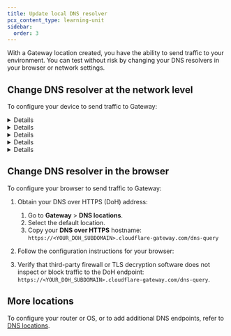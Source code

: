 ```yaml
---
title: Update local DNS resolver
pcx_content_type: learning-unit
sidebar:
  order: 3
---
```



With a Gateway location created, you have the ability to send traffic to your environment. You can test without risk by changing your DNS resolvers in your browser or network settings.

## Change DNS resolver at the network level

To configure your device to send traffic to Gateway:

<Details header="macOS">

![macOS DNS Resolver Options](~/assets/images/dns/dns-resolvers-macosx.png)

</Details>

<Details header="Windows">

![Windows DNS Resolver Options](~/assets/images/dns/dns-resolvers-windows.png)

</Details>

<Details header="Linux">

```sh
cat /etc/resolv.conf
```

```sh output

nameserver 172.64.X.X
nameserver 172.64.X.X
```

</Details>

<Details header="iPhone">

![iPhone DNS Resolver Options](~/assets/images/dns/dns-resolvers-iphone.png)

</Details>

<Details header="Android">

![Android DNS Resolver Options](~/assets/images/dns/dns-resolvers-android.png)

</Details>

## Change DNS resolver in the browser

To configure your browser to send traffic to Gateway:

1. Obtain your DNS over HTTPS (DoH) address:

   1. Go to **Gateway** > **DNS locations**.
   2. Select the default location.
   3. Copy your **DNS over HTTPS** hostname: `https://<YOUR_DOH_SUBDOMAIN>.cloudflare-gateway.com/dns-query`

2. Follow the configuration instructions for your browser:

   <Render file="gateway/doh-instructions" product="cloudflare-one" />

3. Verify that third-party firewall or TLS decryption software does not inspect or block traffic to the DoH endpoint: `https://<YOUR_DOH_SUBDOMAIN>.cloudflare-gateway.com/dns-query`.

## More locations

To configure your router or OS, or to add additional DNS endpoints, refer to [DNS locations](/cloudflare-one/connections/connect-devices/agentless/dns/locations/).

